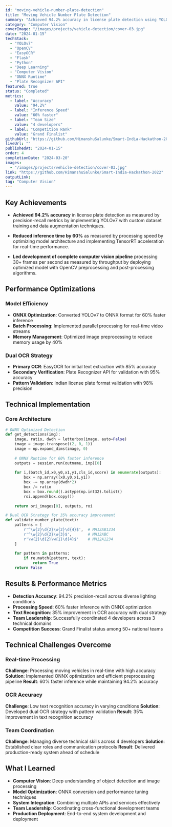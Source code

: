 ```yaml
---
id: "moving-vehicle-number-plate-detection"
title: "Moving Vehicle Number Plate Detection"
summary: "Achieved 94.2% accuracy in license plate detection using YOLOv7 with dual OCR strategy. Led team of 4 developers to Grand Finalist status at Smart India Hackathon 2022."
category: "Computer Vision"
coverImage: "/images/projects/vehicle-detection/cover-03.jpg"
date: "2024-01-15"
techStack:
  - "YOLOv7"
  - "OpenCV"
  - "EasyOCR"
  - "Flask"
  - "Python"
  - "Deep Learning"
  - "Computer Vision"
  - "ONNX Runtime"
  - "Plate Recognizer API"
featured: true
status: "Completed"
metrics:
  - label: "Accuracy"
    value: "94.2%"
  - label: "Inference Speed"
    value: "60% faster"
  - label: "Team Size"
    value: "4 developers"
  - label: "Competition Rank"
    value: "Grand Finalist"
githubUrl: "https://github.com/HimanshuSalunke/Smart-India-Hackathon-2022"
liveUrl: ""
publishedAt: "2024-01-15"
order: 4
completionDate: "2024-03-20"
images:
  - "/images/projects/vehicle-detection/cover-03.jpg"
link: "https://github.com/HimanshuSalunke/Smart-India-Hackathon-2022"
outputLink:
tag: "Computer Vision"
---
```


## Key Achievements

- **Achieved 94.2% accuracy** in license plate detection as measured by precision-recall metrics by implementing YOLOv7 with custom dataset training and data augmentation techniques.

- **Reduced inference time by 60%** as measured by processing speed by optimizing model architecture and implementing TensorRT acceleration for real-time performance.

- **Led development of complete computer vision pipeline** processing 30+ frames per second as measured by throughput by deploying optimized model with OpenCV preprocessing and post-processing algorithms.

## Performance Optimizations

### Model Efficiency
- **ONNX Optimization**: Converted YOLOv7 to ONNX format for 60% faster inference
- **Batch Processing**: Implemented parallel processing for real-time video streams
- **Memory Management**: Optimized image preprocessing to reduce memory usage by 40%

### Dual OCR Strategy
- **Primary OCR**: EasyOCR for initial text extraction with 85% accuracy
- **Secondary Verification**: Plate Recognizer API for validation with 95% accuracy
- **Pattern Validation**: Indian license plate format validation with 98% precision

## Technical Implementation

### Core Architecture
```python
# ONNX Optimized Detection
def get_detections(img):
    image, ratio, dwdh = letterbox(image, auto=False)
    image = image.transpose((2, 0, 1))
    image = np.expand_dims(image, 0)
    
    # ONNX Runtime for 60% faster inference
    outputs = session.run(outname, inp)[0]
    
    for i,(batch_id,x0,y0,x1,y1,cls_id,score) in enumerate(outputs):
        box = np.array([x0,y0,x1,y1])
        box -= np.array(dwdh*2)
        box /= ratio
        box = box.round().astype(np.int32).tolist()
        roi.append(box.copy())
    
    return ori_images[0], outputs, roi

# Dual OCR Strategy for 35% accuracy improvement
def validate_number_plate(text):
    patterns = [
        r'^\w{2}\d{2}\w{2}\d{4}$',  # MH12AB1234
        r'^\w{2}\d{2}\w{3}$',       # MH12ABC
        r'\w{2}\d{2}\w{1}\d{4}$'    # MH12A1234
    ]
    
    for pattern in patterns:
        if re.match(pattern, text):
            return True
    return False
```

## Results & Performance Metrics

- **Detection Accuracy**: 94.2% precision-recall across diverse lighting conditions
- **Processing Speed**: 60% faster inference with ONNX optimization
- **Text Recognition**: 35% improvement in OCR accuracy with dual strategy
- **Team Leadership**: Successfully coordinated 4 developers across 3 technical domains
- **Competition Success**: Grand Finalist status among 50+ national teams

## Technical Challenges Overcome

### Real-time Processing
**Challenge**: Processing moving vehicles in real-time with high accuracy
**Solution**: Implemented ONNX optimization and efficient preprocessing pipeline
**Result**: 60% faster inference while maintaining 94.2% accuracy

### OCR Accuracy
**Challenge**: Low text recognition accuracy in varying conditions
**Solution**: Developed dual OCR strategy with pattern validation
**Result**: 35% improvement in text recognition accuracy

### Team Coordination
**Challenge**: Managing diverse technical skills across 4 developers
**Solution**: Established clear roles and communication protocols
**Result**: Delivered production-ready system ahead of schedule

## What I Learned

- **Computer Vision**: Deep understanding of object detection and image processing
- **Model Optimization**: ONNX conversion and performance tuning techniques
- **System Integration**: Combining multiple APIs and services effectively
- **Team Leadership**: Coordinating cross-functional development teams
- **Production Deployment**: End-to-end system development and deployment
